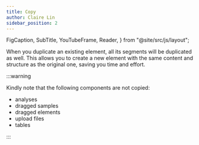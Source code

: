 ```yaml
---
title: Copy
author: Claire Lin
sidebar_position: 2
---
```


  FigCaption,
  SubTitle,
  YouTubeFrame,
  Reader,
} from "@site/src/js/layout";

<SubTitle text="Duplicate an existing element, and its segments will be duplicated as well." />
<Reader text="User" />

When you duplicate an existing element, all its segments will be duplicated as well. This allows you to create a new element with the same content and structure as the original one, saving you time and effort.

<YouTubeFrame
  src="https://www.youtube-nocookie.com/embed/CbWcZp-cP6Y"
  title="Copy Segment"
  width="400"
/>

:::warning

Kindly note that the following components are not copied:

- analyses
- dragged samples
- dragged elements
- upload files
- tables

:::
